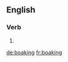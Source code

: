 ==English==

===Verb===
{{head|en|present participle}}

# {{present participle of|boak|lang=en|nocat=1}}

[[de:boaking]]
[[fr:boaking]]